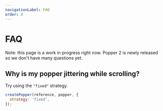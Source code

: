 ```yaml
---
navigationLabel: FAQ
order: 8
---
```


# FAQ

Note: this page is a work in progress right now. Popper 2 is newly released so
we don't have many questions yet.

## Why is my popper jittering while scrolling?

Try using the `"fixed"` strategy.

```js
createPopper(reference, popper, {
  strategy: 'fixed',
});
```
